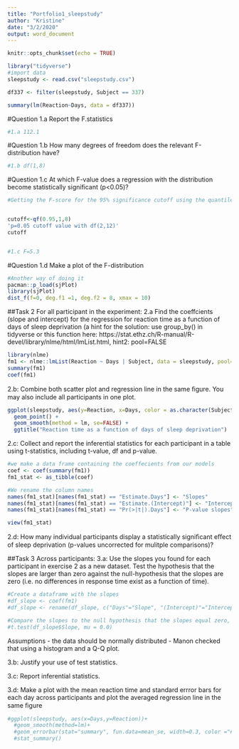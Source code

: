 ```yaml
---
title: "Portfolio1_sleepstudy"
author: "Kristine"
date: "3/2/2020"
output: word_document
---
```


```r
knitr::opts_chunk$set(echo = TRUE)
```

```r
library("tidyverse")
#import data
sleepstudy <- read.csv("sleepstudy.csv")

df337 <- filter(sleepstudy, Subject == 337)

summary(lm(Reaction~Days, data = df337))


```
#Question 1.a Report the F.statistics
```r
#1.a 112.1
```

#Question 1.b How many degrees of freedom does the relevant F-distribution have?
```r
#1.b df(1,8)
```

#Question 1.c At which F-value does a regression with the distribution become statistically significant (p<0.05)?
```r
#Getting the F-score for the 95% significance cutoff using the quantile function qf()


cutoff<-qf(0.95,1,8)
'p=0.05 cutoff value with df(2,12)'
cutoff


#1.c F=5.3

```

#Question 1.d Make a plot of the F-distribution 
```r
#Another way of doing it 
pacman::p_load(sjPlot)
library(sjPlot)
dist_f(f=0, deg.f1 =1, deg.f2 = 8, xmax = 10)

```


##Task 2 
For all participant in the experiment:
2.a Find the coeffcients (slope and intercept) for the regression for reaction time as a function of days of sleep deprivation (a hint for the solution: use group_by() in tidyverse or this function here: https://stat.ethz.ch/R-manual/R-devel/library/nlme/html/lmList.html, hint2: pool=FALSE

```r
library(nlme)
fm1 <- nlme::lmList(Reaction ~ Days | Subject, data = sleepstudy, pool=FALSE)
summary(fm1)
coef(fm1)
```


2.b: Combine both scatter plot and regression line in the same ﬁgure. You may also include all participants in one plot. 

```r

ggplot(sleepstudy, aes(y=Reaction, x=Days, color = as.character(Subject)))+
  geom_point() + 
  geom_smooth(method = lm, se=FALSE) + 
  ggtitle("Reaction time as a function of days of sleep deprivation")


```


2.c: Collect and report the inferential statistics for each participant in a table using t-statistics, including t-value, df and p-value.

```r

#we make a data frame containing the coeffecients from our models
coef <- coef(summary(fm1))
fm1_stat <- as_tibble(coef)

#We rename the column names 
names(fm1_stat)[names(fm1_stat) == "Estimate.Days"] <- "Slopes"
names(fm1_stat)[names(fm1_stat) == "Estimate.(Intercept)"] <- "Intercept"
names(fm1_stat)[names(fm1_stat) == "Pr(>|t|).Days"] <- "P-value slopes"

view(fm1_stat)

```


2.d: How many individual participants display a statistically signiﬁcant eﬀect of sleep deprivation (p-values uncorrected for mulitple comparisons)? 


##Task 3
Across participants: 
3.a: Use the slopes you found for each participant in exercise 2 as a new dataset. Test the hypothesis that the slopes are larger than zero against the null-hypothesis that the slopes are zero (i.e. no differences in response time exist as a function of time).

```r
#Create a dataframe with the slopes
#df_slope <- coef(fm1)
#df_slope <- rename(df_slope, c("Days"="Slope", "(Intercept)"="Intercept"))

#Compare the slopes to the null hypothesis that the slopes equal zero, meaning that there is no relation between days of sleep deprivation and rection time
#t.test(df_slope$Slope, mu = 0.0)
```

Assumptions - the data should be normally distributed 
- Manon checked that using a histogram and a Q-Q plot. 

3.b: Justify your use of test statistics.

3.c: Report inferential statistics.

3.d: Make a plot with the mean reaction time and standard errror bars for each day across participants and plot the averaged regression line in the same ﬁgure

```r
#ggplot(sleepstudy, aes(x=Days,y=Reaction))+
  #geom_smooth(method=lm)+
  #geom_errorbar(stat="summary", fun.data=mean_se, width=0.3, color ="#000000")+
  #stat_summary()
```


